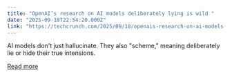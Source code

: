 ```yaml
---
title: "OpenAI’s research on AI models deliberately lying is wild "
date: "2025-09-18T22:54:20.000Z"
link: "https://techcrunch.com/2025/09/18/openais-research-on-ai-models-deliberately-lying-is-wild/"
---
```


AI models don't just hallucinate. They also "scheme," meaning deliberately lie or hide their true intensions.

[Read more](https://techcrunch.com/2025/09/18/openais-research-on-ai-models-deliberately-lying-is-wild/)
